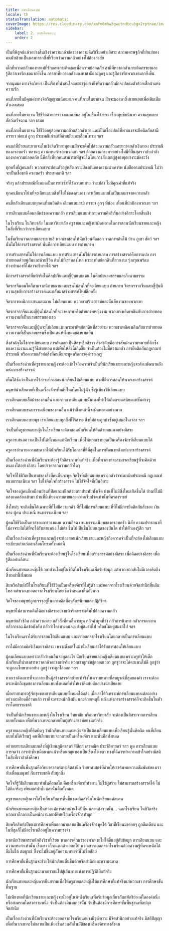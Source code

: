 ```yaml
---
title: การเลียนแบบ
locale: th
statusTranslation: automatic
coverImage: https://res.cloudinary.com/xmfm6mhw3gwctndtcubgx2rptnae/image/upload/v1740337243/small_cover_educacion_fundamental_a051170f1c.webp
sidebar:
    label: 2. การเลียนแบบ
    order: 2
---
```

เป็นที่พิสูจน์แล้วอย่างสิ้นเชิงว่าความกลัวขัดขวางความคิดริเริ่มอย่างอิสระ สภาพเศรษฐกิจที่ย่ำแย่ของคนนับล้านเป็นผลมาจากสิ่งที่เรียกว่าความกลัวอย่างไม่ต้องสงสัย

เด็กที่หวาดกลัวมองหาแม่ที่รักและเกาะติดเธอเพื่อความปลอดภัย สามีที่หวาดกลัวเกาะติดภรรยาและรู้สึกว่าเขารักเธอมากยิ่งขึ้น ภรรยาที่หวาดกลัวมองหาสามีและลูกๆ และรู้สึกว่ารักพวกเขามากยิ่งขึ้น

จากมุมมองทางจิตวิทยา เป็นเรื่องที่น่าสนใจและน่ารู้อย่างยิ่งที่ความกลัวมักจะปลอมตัวด้วยเสื้อผ้าแห่งความรัก

คนที่ภายในมีคุณค่าทางจิตวิญญาณน้อยมาก คนที่ภายในยากจน มักจะมองหาสิ่งภายนอกเพื่อเติมเต็มตัวเองเสมอ

คนที่ภายในยากจน ใช้ชีวิตด้วยการวางแผนเสมอ อยู่ในเรื่องไร้สาระ เรื่องซุบซิบนินทา ความสุขแบบสัตว์เดรัจฉาน ฯลฯ เสมอ

คนที่ภายในยากจน ใช้ชีวิตอยู่ด้วยความกลัวแล้วกลัวเล่า และเป็นเรื่องปกติที่พวกเขาจะยึดติดกับสามี ภรรยา พ่อแม่ ลูกๆ ประเพณีเก่าแก่ที่ล้าสมัยและเสื่อมโทรม ฯลฯ

คนแก่ที่ป่วยและยากจนในเชิงจิตวิทยาทุกคนมักจะเต็มไปด้วยความกลัวและหวาดกลัวเงินทอง ประเพณีของครอบครัว หลานๆ ความทรงจำของพวกเขา ฯลฯ ด้วยความกระหายอย่างไม่มีที่สิ้นสุดราวกับกำลังมองหาความปลอดภัย นี่คือสิ่งที่ทุกคนสามารถพิสูจน์ได้โดยการสังเกตผู้สูงอายุอย่างระมัดระวัง

ทุกครั้งที่ผู้คนกลัว พวกเขาจะซ่อนตัวอยู่หลังเกราะป้องกันของความน่าเคารพ นับถือตามประเพณี ไม่ว่าจะเป็นเชื้อชาติ ครอบครัว ประเทศชาติ ฯลฯ

จริงๆ แล้วประเพณีทั้งหมดเป็นการทำซ้ำที่ไร้ความหมาย ว่างเปล่า ไม่มีคุณค่าที่แท้จริง

ทุกคนมีแนวโน้มที่จะเลียนแบบสิ่งที่ไม่ใช่ของตนเอง การเลียนแบบนั้นเป็นผลมาจากความกลัว

คนขี้กลัวเลียนแบบทุกคนที่ตนยึดติด เลียนแบบสามี ภรรยา ลูกๆ พี่น้อง เพื่อนที่ปกป้องพวกเขา ฯลฯ

การเลียนแบบคือผลลัพธ์ของความกลัว การเลียนแบบทำลายความคิดริเริ่มอย่างอิสระโดยสิ้นเชิง

ในโรงเรียน ในวิทยาลัย ในมหาวิทยาลัย ครูชายและหญิงทำผิดพลาดในการสอนนักเรียนชายและหญิงในสิ่งที่เรียกว่าการเลียนแบบ

ในชั้นเรียนวาดภาพและระบายสี พวกเขาสอนให้นักเรียนคัดลอก วาดภาพต้นไม้ บ้าน ภูเขา สัตว์ ฯลฯ นั่นไม่ใช่การสร้างสรรค์ นั่นคือการเลียนแบบ การถ่ายภาพ

การสร้างสรรค์ไม่ใช่การเลียนแบบ การสร้างสรรค์ไม่ใช่การถ่ายภาพ การสร้างสรรค์คือการแปล การถ่ายทอดด้วยพู่กันและด้วยชีวิต ต้นไม้ที่เราหลงใหล พระอาทิตย์ตกดินที่สวยงาม รุ่งอรุณพร้อมท่วงทำนองที่ไม่อาจอธิบายได้ ฯลฯ

มีการสร้างสรรค์ที่แท้จริงในศิลปะจีนและญี่ปุ่นแบบเซน ในศิลปะนามธรรมและกึ่งนามธรรม

จิตรกรจีนคนใดก็ตามจากนิกายฌานและเซนไม่สนใจที่จะเลียนแบบ ถ่ายภาพ จิตรกรจากจีนและญี่ปุ่นมีความสุขกับการสร้างสรรค์และกลับมาสร้างสรรค์ใหม่อีกครั้ง

จิตรกรของนิกายเซนและฌาน ไม่เลียนแบบ พวกเขาสร้างสรรค์และนั่นคืองานของพวกเขา

จิตรกรจากจีนและญี่ปุ่นไม่สนใจที่จะวาดภาพหรือถ่ายภาพหญิงงาม พวกเขาเพลิดเพลินกับการถ่ายทอดความงามที่เป็นนามธรรมของเธอ

จิตรกรจากจีนและญี่ปุ่นจะไม่เลียนแบบพระอาทิตย์ตกดินที่สวยงาม พวกเขาเพลิดเพลินกับการถ่ายทอดความงามที่เป็นนามธรรมซึ่งเป็นเสน่ห์ทั้งหมดของยามเย็น

สิ่งสำคัญไม่ใช่การเลียนแบบ การคัดลอกเป็นสีดำหรือสีขาว สิ่งสำคัญคือการสัมผัสความหมายที่ลึกซึ้งของความงามและรู้วิธีถ่ายทอด แต่เพื่อให้สิ่งนี้เกิดขึ้น จำเป็นต้องไม่มีความกลัว การยึดติดกับกฎเกณฑ์ ประเพณี หรือความกลัวต่อสิ่งที่คนอื่นจะพูดหรือการดุด่าของครู

เป็นเรื่องเร่งด่วนที่ครูชายและหญิงจะต้องเข้าใจถึงความจำเป็นที่นักเรียนชายและหญิงจะต้องพัฒนาพลังแห่งการสร้างสรรค์

เห็นได้ชัดว่าเป็นการไร้สาระที่จะสอนนักเรียนให้เลียนแบบ ทางที่ดีควรสอนให้พวกเขาสร้างสรรค์

มนุษย์น่าเสียดายที่เป็นเครื่องจักรที่หลับใหลโดยไม่รู้ตัว ซึ่งรู้เพียงวิธีเลียนแบบ

เราเลียนแบบเสื้อผ้าของคนอื่น และจากการเลียนแบบนั้นเองที่ทำให้เกิดกระแสนิยมแฟชั่นต่างๆ

เราเลียนแบบขนบธรรมเนียมของคนอื่น แม้ว่าสิ่งเหล่านี้จะผิดพลาดอย่างมาก

เราเลียนแบบอบายมุข เราเลียนแบบทุกสิ่งที่ไร้สาระ สิ่งที่มักจะถูกทำซ้ำอยู่เสมอในเวลา ฯลฯ

จำเป็นที่ครูชายและหญิงในโรงเรียนจะต้องสอนนักเรียนให้คิดด้วยตนเองอย่างอิสระ

ครูควรเสนอความเป็นไปได้ทั้งหมดแก่นักเรียน เพื่อให้พวกเขาหยุดเป็นเครื่องจักรที่เลียนแบบได้

ครูควรอำนวยความสะดวกให้นักเรียนได้รับโอกาสที่ดีที่สุดในการพัฒนาพลังแห่งการสร้างสรรค์

เป็นเรื่องเร่งด่วนที่นักเรียนจะต้องรู้จักอิสรภาพที่แท้จริง เพื่อที่พวกเขาจะสามารถเรียนรู้ที่จะคิดด้วยตนเองได้อย่างอิสระ โดยปราศจากความกลัวใดๆ

จิตใจที่ใช้ชีวิตเป็นทาสของสิ่งที่คนอื่นจะพูด จิตใจที่เลียนแบบเพราะกลัวว่าจะละเมิดประเพณี กฎเกณฑ์ ขนบธรรมเนียม ฯลฯ ไม่ใช่จิตใจที่สร้างสรรค์ ไม่ใช่จิตใจที่เป็นอิสระ

จิตใจของผู้คนก็เหมือนบ้านที่ปิดและผนึกด้วยตราประทับทั้งเจ็ด บ้านที่ไม่มีสิ่งใหม่เกิดขึ้นได้ บ้านที่ไม่มีแสงแดดส่องเข้ามา บ้านที่มีเพียงความตายและความเจ็บปวดเท่านั้นที่ครองราชย์

สิ่งใหม่ๆ จะเกิดขึ้นได้เฉพาะที่ที่ไม่มีความกลัว ที่ที่ไม่มีการเลียนแบบ ที่ที่ไม่มีการยึดติดกับสิ่งของ เงินทอง ผู้คน ประเพณี ขนบธรรมเนียม ฯลฯ

ผู้คนใช้ชีวิตเป็นทาสของการวางแผน ความอิจฉา ขนบธรรมเนียมของครอบครัว นิสัย ความปรารถนาที่ไม่อาจระงับได้ที่จะได้รับตำแหน่ง ไต่เต้า ขึ้นไป ปีนขึ้นไปบนสุดของบันได ทำให้ตัวเองรู้สึก ฯลฯ

เป็นเรื่องเร่งด่วนที่ครูชายและหญิงจะต้องสอนนักเรียนชายและหญิงถึงความจำเป็นที่จะต้องไม่เลียนแบบระเบียบเก่าแก่และเสื่อมโทรมทั้งหมดนี้

เป็นเรื่องเร่งด่วนที่นักเรียนจะต้องเรียนรู้ในโรงเรียนเพื่อสร้างสรรค์อย่างอิสระ เพื่อคิดอย่างอิสระ เพื่อรู้สึกอย่างอิสระ

นักเรียนชายและหญิงใช้เวลาส่วนใหญ่ในชีวิตในโรงเรียนเพื่อรับข้อมูล แต่พวกเขากลับไม่มีเวลาคิดถึงสิ่งเหล่านี้ทั้งหมด

สิบหรือสิบห้าปีในโรงเรียนที่ใช้ชีวิตเป็นเครื่องจักรที่ไม่รู้ตัว และออกจากโรงเรียนด้วยจิตสำนึกที่หลับใหล แต่พวกเขาออกจากโรงเรียนโดยเชื่อว่าตนเองตื่นตัวมาก

จิตใจของมนุษย์ถูกบรรจุอยู่ในความคิดที่อนุรักษ์นิยมและปฏิกิริยา

มนุษย์ไม่สามารถคิดได้อย่างอิสระอย่างแท้จริงเพราะเต็มไปด้วยความกลัว

มนุษย์กลัวชีวิต กลัวความตาย กลัวสิ่งที่คนอื่นจะพูด กลัวคำพูดที่ว่า กลัวการนินทา กลัวการตกงาน กลัวการละเมิดข้อบังคับ กลัวว่าใครบางคนจะแย่งคู่สมรสไป หรือขโมยคู่สมรสไป ฯลฯ

ในโรงเรียนเราได้รับการสอนให้เลียนแบบ และเราออกจากโรงเรียนโดยกลายเป็นการเลียนแบบ

เราไม่มีความคิดริเริ่มอย่างอิสระ เพราะตั้งแต่ในม้านั่งเรียนเราได้รับการสอนให้เลียนแบบ

ผู้คนเลียนแบบเพราะกลัวว่าคนอื่นจะพูดอะไร นักเรียนชายและหญิงเลียนแบบเพราะครูทำให้เด็กนักเรียนที่น่าสงสารหวาดกลัวอย่างแท้จริง พวกเขาถูกข่มขู่ตลอดเวลา ถูกขู่ว่าจะได้คะแนนไม่ดี ถูกขู่ว่าจะถูกลงโทษบางอย่าง ถูกขู่ว่าจะถูกไล่ออก ฯลฯ

หากเราต้องการที่จะกลายเป็นผู้สร้างสรรค์อย่างแท้จริงในความหมายที่สมบูรณ์ที่สุดของคำ เราจะต้องตระหนักถึงชุดของการเลียนแบบทั้งหมดที่ทำให้เราติดกับดักอย่างน่าเสียดาย

เมื่อเราสามารถรู้จักชุดของการเลียนแบบทั้งหมดได้แล้ว เมื่อเราได้วิเคราะห์การเลียนแบบแต่ละอย่างอย่างละเอียดถี่ถ้วนแล้ว เราก็จะตระหนักถึงมัน และด้วยเหตุนี้ พลังแห่งการสร้างสรรค์ก็จะเกิดขึ้นในตัวเราโดยธรรมชาติ

จำเป็นที่นักเรียนชายและหญิงในโรงเรียน วิทยาลัย หรือมหาวิทยาลัย จะต้องเป็นอิสระจากการเลียนแบบทั้งหมด เพื่อที่พวกเขาจะกลายเป็นผู้สร้างสรรค์อย่างแท้จริง

ครูชายและหญิงที่คิดผิดๆ ว่านักเรียนชายและหญิงจำเป็นต้องเลียนแบบเพื่อเรียนรู้นั้นคิดผิด คนที่เลียนแบบไม่ได้เรียนรู้ คนที่เลียนแบบจะกลายเป็นเครื่องจักร และนั่นคือทั้งหมด

อย่าพยายามเลียนแบบสิ่งที่ผู้เขียนภูมิศาสตร์ ฟิสิกส์ เลขคณิต ประวัติศาสตร์ ฯลฯ พูด การเลียนแบบ การจดจำ การทำซ้ำเหมือนนกแก้วหรือนกขุนทองเป็นเรื่องโง่เขลา ทางที่ดีควรทำความเข้าใจอย่างมีสติในสิ่งที่เรากำลังศึกษา

การศึกษาขั้นพื้นฐานคือวิทยาศาสตร์แห่งจิตสำนึก วิทยาศาสตร์ที่ช่วยให้เราค้นพบความสัมพันธ์ของเรากับเพื่อนมนุษย์ กับธรรมชาติ กับทุกสิ่ง

จิตใจที่รู้วิธีเลียนแบบเท่านั้นคือกลไก คือเครื่องจักรที่ทำงาน ไม่ใช่ผู้สร้าง ไม่สามารถสร้างสรรค์ได้ ไม่ได้คิดจริงๆ เพียงแค่ทำซ้ำ และนั่นคือทั้งหมด

ครูชายและหญิงควรใส่ใจเกี่ยวกับการตื่นขึ้นของจิตสำนึกในนักเรียนแต่ละคน

นักเรียนชายและหญิงเป็นห่วงแค่การสอบผ่านในปีนั้น และหลังจากนั้น... นอกโรงเรียน ในชีวิตจริง พวกเขาก็กลายเป็นพนักงานออฟฟิศหรือเครื่องจักรทำลูก

สิบหรือสิบห้าปีของการศึกษาเพื่อออกมากลายเป็นเครื่องจักรพูดได้ วิชาที่เรียนมาค่อยๆ ถูกลืมเลือน และในที่สุดก็ไม่มีอะไรเหลืออยู่ในความทรงจำ

หากนักเรียนตระหนักถึงวิชาที่เรียน หากการศึกษาของพวกเขาไม่ได้ขึ้นอยู่กับข้อมูล การเลียนแบบ และความทรงจำเท่านั้น เรื่องราวก็จะแตกต่างออกไป พวกเขาจะออกจากโรงเรียนด้วยความรู้ที่ตระหนักได้ ลืมไม่ได้ สมบูรณ์ ซึ่งจะไม่ขึ้นอยู่กับความทรงจำที่ไม่ซื่อสัตย์

การศึกษาขั้นพื้นฐานจะช่วยให้นักเรียนตื่นขึ้นด้วยจิตสำนึกและความฉลาด

การศึกษาขั้นพื้นฐานนำพาเยาวชนไปสู่เส้นทางแห่งการปฏิวัติที่แท้จริง

นักเรียนชายและหญิงควรยืนกรานเพื่อให้ครูชายและหญิงให้การศึกษาที่แท้จริงแก่พวกเขา การศึกษาขั้นพื้นฐาน

ไม่เพียงพอที่นักเรียนชายและหญิงจะนั่งอยู่ในม้านั่งเรียนเพื่อรับข้อมูลเกี่ยวกับกษัตริย์องค์ใดองค์หนึ่งหรือสงครามใดสงครามหนึ่ง จำเป็นต้องมีมากกว่านั้น จำเป็นต้องมีการศึกษาขั้นพื้นฐานเพื่อปลุกจิตสำนึก

เป็นเรื่องเร่งด่วนที่นักเรียนจะต้องออกจากโรงเรียนอย่างมีวุฒิภาวะ มีจิตสำนึกอย่างแท้จริง มีสติปัญญา เพื่อที่พวกเขาจะไม่กลายเป็นเพียงชิ้นส่วนอัตโนมัติของเครื่องจักรทางสังคม

